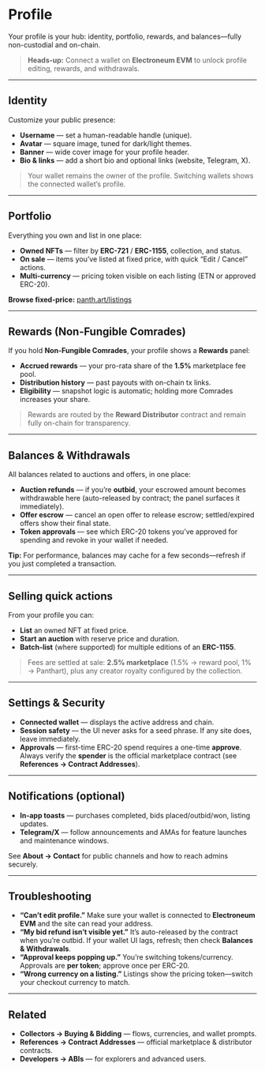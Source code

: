 
# Profile

Your profile is your hub: identity, portfolio, rewards, and balances—fully non-custodial and on-chain.

> **Heads-up:** Connect a wallet on **Electroneum EVM** to unlock profile editing, rewards, and withdrawals.

---

## Identity

Customize your public presence:

- **Username** — set a human-readable handle (unique).  
- **Avatar** — square image, tuned for dark/light themes.  
- **Banner** — wide cover image for your profile header.  
- **Bio & links** — add a short bio and optional links (website, Telegram, X).

> Your wallet remains the owner of the profile. Switching wallets shows the connected wallet’s profile.

---

## Portfolio

Everything you own and list in one place:

- **Owned NFTs** — filter by **ERC-721** / **ERC-1155**, collection, and status.  
- **On sale** — items you’ve listed at fixed price, with quick “Edit / Cancel” actions.  
- **Multi-currency** — pricing token visible on each listing (ETN or approved ERC-20).

**Browse fixed-price:** [panth.art/listings](https://panth.art/listings)

---

## Rewards (Non-Fungible Comrades)

If you hold **Non-Fungible Comrades**, your profile shows a **Rewards** panel:

- **Accrued rewards** — your pro-rata share of the **1.5%** marketplace fee pool.  
- **Distribution history** — past payouts with on-chain tx links.  
- **Eligibility** — snapshot logic is automatic; holding more Comrades increases your share.

> Rewards are routed by the **Reward Distributor** contract and remain fully on-chain for transparency.

---

## Balances & Withdrawals

All balances related to auctions and offers, in one place:

- **Auction refunds** — if you’re **outbid**, your escrowed amount becomes withdrawable here (auto-released by contract; the panel surfaces it immediately).  
- **Offer escrow** — cancel an open offer to release escrow; settled/expired offers show their final state.  
- **Token approvals** — see which ERC-20 tokens you’ve approved for spending and revoke in your wallet if needed.

**Tip:** For performance, balances may cache for a few seconds—refresh if you just completed a transaction.

---

## Selling quick actions

From your profile you can:

- **List** an owned NFT at fixed price.  
- **Start an auction** with reserve price and duration.  
- **Batch-list** (where supported) for multiple editions of an **ERC-1155**.

> Fees are settled at sale: **2.5% marketplace** (1.5% → reward pool, 1% → Panthart), plus any creator royalty configured by the collection.

---

## Settings & Security

- **Connected wallet** — displays the active address and chain.  
- **Session safety** — the UI never asks for a seed phrase. If any site does, leave immediately.  
- **Approvals** — first-time ERC-20 spend requires a one-time **approve**. Always verify the **spender** is the official marketplace contract (see **References → Contract Addresses**).

---

## Notifications (optional)

- **In-app toasts** — purchases completed, bids placed/outbid/won, listing updates.  
- **Telegram/X** — follow announcements and AMAs for feature launches and maintenance windows.

See **About → Contact** for public channels and how to reach admins securely.

---

## Troubleshooting

- **“Can’t edit profile.”** Make sure your wallet is connected to **Electroneum EVM** and the site can read your address.  
- **“My bid refund isn’t visible yet.”** It’s auto-released by the contract when you’re outbid. If your wallet UI lags, refresh; then check **Balances & Withdrawals**.  
- **“Approval keeps popping up.”** You’re switching tokens/currency. Approvals are **per token**; approve once per ERC-20.  
- **“Wrong currency on a listing.”** Listings show the pricing token—switch your checkout currency to match.

---

## Related

- **Collectors → Buying & Bidding** — flows, currencies, and wallet prompts.  
- **References → Contract Addresses** — official marketplace & distributor contracts.  
- **Developers → ABIs** — for explorers and advanced users.
